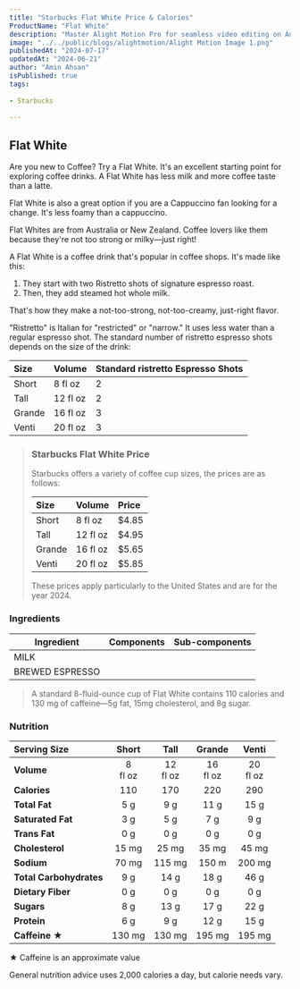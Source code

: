 ```yaml
---
title: "Starbucks Flat White Price & Calories"
ProductName: "Flat White" 
description: "Master Alight Motion Pro for seamless video editing on Android, iOS, and Tablets with our ultimate guide, unlocking advanced features and elevating your skills in 2024!"
image: "../../public/blogs/alightmotion/Alight Motion Image 1.png"
publishedAt: "2024-07-17"
updatedAt: "2024-06-21"
author: "Amin Ahsan"
isPublished: true
tags:
 
- Starbucks
      
---
```


 
## Flat White 
  
Are you new to Coffee? Try a Flat White. It's an excellent starting point for exploring coffee drinks. A Flat White has less milk and more coffee taste than a latte.

Flat White is also a great option if you are a Cappuccino fan looking for a change. It's less foamy than a cappuccino.

Flat Whites are from Australia or New Zealand. Coffee lovers like them because they're not too strong or milky—just right!

A Flat White is a coffee drink that's popular in coffee shops. It's made like this:
1. They start with two Ristretto shots of signature espresso roast. 
2. Then, they add steamed hot whole milk.

That's how they make a not-too-strong, not-too-creamy, just-right flavor. 

"Ristretto" is Italian for "restricted" or "narrow." It uses less water than a regular espresso shot. The standard number of ristretto espresso shots depends on the size of the drink:

| Size    |   Volume     | Standard ristretto Espresso Shots |
|:--------|:-------------|:----------------------------------|
| Short   | 8 fl oz      | 2                                 |
| Tall    | 12 fl oz     | 2                                 |
| Grande  | 16 fl oz     | 3                                 | 
| Venti   | 20 fl oz     | 3                                 |

> ### Starbucks Flat White Price
>
> Starbucks offers a variety of coffee cup sizes, the prices are as follows:
>
> | Size    |   Volume     | Price |
> |:--------|:-------------|:------|
> | Short   | 8 fl oz      | $4.85 |
> | Tall    | 12 fl oz     | $4.95 |
> | Grande  | 16 fl oz     | $5.65 |
> | Venti   | 20 fl oz     | $5.85 |
>
> These prices apply particularly to the United States and are for the year 2024.



<style jsx>{`
  .table-container {
    overflow-x: auto;
    position: relative;
  }
  .table-container table {
    border-collapse: collapse;
    width: 30%;
  }
  .table-container th,
  .table-container td {
    border: 1px solid #ddd;
    padding: 2px;
    min-width: 30px;
    font-size: 11px;
  }
  .table-container th:first-child,
  .table-container td:first-child {
    position: sticky;
    left: 0;
    background-color: white;
    z-index: 1;
  }
  @media (max-width: 768px) {
    .table-container th:not(:first-child),
    .table-container td:not(:first-child) {
      min-width: 50px;
    }
  }
`}</style>


### Ingredients

| Ingredient              | Components                                   | Sub-components  |
|-------------------------|----------------------------------------------|-----------------|
| MILK                    |                                              |                 |
| BREWED ESPRESSO         |                                              |                 |

> A standard 8-fluid-ounce cup of Flat White contains 110 calories and 130 mg of caffeine—5g fat, 15mg cholesterol, and 8g sugar. 

### Nutrition
|  Serving Size            | Short           | Tall       | Grande     | Venti       |
|:-------------------------|:--------------:|:------------:|:----------:|:-----------:|
| **Volume**               | 8 <br/> fl oz| 12 <br/> fl oz| 16 <br/> fl oz | 20 <br/> fl oz| 
| **Calories**             | 110           | 170          | 220        | 290          |
| **Total Fat**            | 5 g           | 9 g          | 11 g       | 15 g         |
| **Saturated Fat**        |  3 g          | 5 g          | 7 g        |  9 g         |
| **Trans Fat**            | 0 g           | 0 g          | 0   g      | 0 g          |
| **Cholesterol**          | 15 mg         | 25 mg        | 35 mg      | 45 mg        |
| **Sodium**               | 70 mg         | 115 mg       | 150 m      | 200 mg       | 
| **Total Carbohydrates**  | 9 g           | 14 g         | 18 g       | 46 g         |
| **Dietary Fiber**        | 0 g           | 0 g          | 0 g        | 0 g          |
| **Sugars**               | 8 g           | 13 g         | 17  g      | 22 g         |
| **Protein**              | 6 g           | 9 g          |  12 g      | 15 g         |
| **Caffeine ★**          | 130 mg         | 130 mg       | 195  mg   | 195 mg        |

★ Caffeine is an approximate value

General nutrition advice uses 2,000 calories a day, but calorie needs vary.